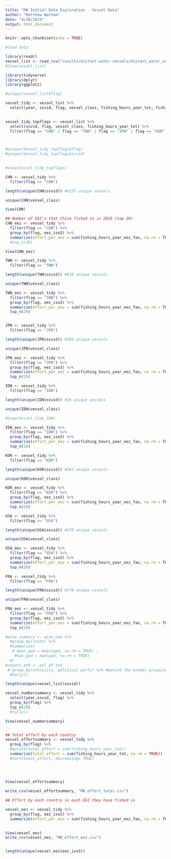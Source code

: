 ```yaml
---
title: "MW Initial Data Exploration - Vessel Data"
author: "Matthew Warham"
date: "4/20/2019"
output: html_document
---
```


```r
knitr::opts_chunk$set(echo = TRUE)
```

```r

#load data

library(readr)
vessel_list <- read_csv("results/distant-water-vessels/distant_water_vessel_list_2018.csv")
#View(vessel_list)

library(tidyverse)
library(dplyr)
library(ggplot2)

#unique(vessel_list$flag)

vessel_tidy <- vessel_list %>% 
  select(year, ssvid, flag, vessel_class, fishing_hours_year_tot, fishing_hours_year_eez_fao, eez_iso3) 
  

vessel_tidy_topflags <- vessel_list %>% 
  select(ssvid, flag, vessel_class, fishing_hours_year_tot) %>% 
  filter(flag == "CHN" | flag == "TWN" | flag == "JPN" | flag == "KOR" | flag == "IDN") 



#unique(Vessel_tidy_topflags$flag)
#unique(Vessel_tidy_topflags$ssvid)
  

#view(Vessel_tidy_topflags)


```

```r

CHN <- vessel_tidy %>% 
  filter(flag == "CHN") 

length(unique(CHN$ssvid)) #6255 unique vessels

unique(CHN$vessel_class)

View(CHN)

## Number of EEZ's that China fished in in 2018 (top 20)
CHN_eez <- vessel_tidy %>% 
  filter(flag == "CHN") %>% 
  group_by(flag, eez_iso3) %>% 
  summarize(effort_per_eez = sum(fishing_hours_year_eez_fao, na.rm = TRUE)) #%>% 
  #top_n(20)

View(CHN_eez)

```

```r


TWN <- vessel_tidy %>% 
  filter(flag == "TWN") 

length(unique(TWN$ssvid)) #810 unique vessels

unique(TWN$vessel_class)

TWN_eez <- vessel_tidy %>% 
  filter(flag == "TWN") %>% 
  group_by(flag, eez_iso3) %>% 
  summarize(effort_per_eez = sum(fishing_hours_year_eez_fao, na.rm = TRUE)) %>% 
  top_n(20)



```

```r

JPN <- vessel_tidy %>% 
  filter(flag == "JPN") 

length(unique(JPN$ssvid)) #286 unique vessels

unique(JPN$vessel_class)

JPN_eez <- vessel_tidy %>% 
  filter(flag == "JPN") %>% 
  group_by(flag, eez_iso3) %>% 
  summarize(effort_per_eez = sum(fishing_hours_year_eez_fao, na.rm = TRUE)) %>% 
  top_n(20)


```

```r

IDN <- vessel_tidy %>% 
  filter(flag == "IDN") 

length(unique(IDN$ssvid)) #16 unique vessels

unique(IDN$vessel_class)

#View(Vessel_tidy_IDN)

IDN_eez <- vessel_tidy %>% 
  filter(flag == "IDN") %>% 
  group_by(flag, eez_iso3) %>% 
  summarize(effort_per_eez = sum(fishing_hours_year_eez_fao, na.rm = TRUE)) %>% 
  top_n(20)
```

```r

KOR <- vessel_tidy %>% 
  filter(flag == "KOR") 

length(unique(KOR$ssvid)) #363 unique vessels

unique(KOR$vessel_class)

KOR_eez <- vessel_tidy %>% 
  filter(flag == "KOR") %>% 
  group_by(flag, eez_iso3) %>% 
  summarize(effort_per_eez = sum(fishing_hours_year_eez_fao, na.rm = TRUE)) %>% 
  top_n(20)

```

```r

USA <- vessel_tidy %>% 
  filter(flag == "USA") 

length(unique(USA$ssvid)) #270 unique vessels

unique(USA$vessel_class)

USA_eez <- vessel_tidy %>% 
  filter(flag == "USA") %>% 
  group_by(flag, eez_iso3) %>% 
  summarize(effort_per_eez = sum(fishing_hours_year_eez_fao, na.rm = TRUE)) %>% 
  top_n(20)


```

```r

FRA <- vessel_tidy %>% 
  filter(flag == "FRA") 

length(unique(FRA$ssvid)) #270 unique vessels

unique(FRA$vessel_class)

FRA_eez <- vessel_tidy %>% 
  filter(flag == "FRA") %>% 
  group_by(flag, eez_iso3) %>% 
  summarize(effort_per_eez = sum(fishing_hours_year_eez_fao, na.rm = TRUE)) %>% 
  top_n(20)

```

```r

#wine_summary <- wine_new %>% 
  #group_by(state) %>% 
  #summarize(
   # mean_ppd = mean(ppd, na.rm = TRUE) ,
    #max_ppd = max(ppd, na.rm = TRUE)
  #)
#counts_eth <- pol_df %>% 
 # group_by(ethnicity, political_party) %>% #behind the scenes grouping
  #tally()

length(unique(vessel_list$ssvid))

vessel_numbersummary <- vessel_tidy %>% 
  select(year,ssvid, flag) %>% 
  group_by(flag) %>% 
  top_n(20)
  #tally()

View(vessel_numbersummary)


## Total effort by each country
vessel_effortsummary <- vessel_tidy %>% 
  group_by(flag) %>% 
  #mutate(total_effort = sum(fishing_hours_year_tot)) 
  summarize(total_effort = sum(fishing_hours_year_tot, na.rm = TRUE))  
  #sort(total_effort, decreasing= TRUE)
    

  
   
View(vessel_effortsummary)

write_csv(vessel_effortsummary, "MW_effort_total.csv")

## Effort by each country in each EEZ they have fished in

vessel_eez <- vessel_tidy %>% 
  group_by(flag, eez_iso3) %>% 
  summarize(effort_per_eez = sum(fishing_hours_year_eez_fao, na.rm = TRUE)) 
  

View(vessel_eez)
write_csv(vessel_eez, "MW_effort_eez.csv")


length(unique(vessel_eez$eez_iso3))


```


